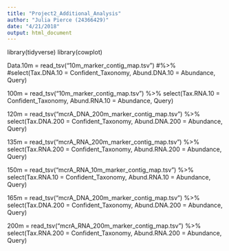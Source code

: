```yaml
---
title: "Project2_Additional_Analysis"
author: "Julia Pierce (24366429)"
date: "4/21/2018"
output: html_document
---
```


library(tidyverse)
library(cowplot)

Data.10m = read_tsv("10m_marker_contig_map.tsv") #%>% 
  #select(Tax.DNA.10 = Confident_Taxonomy, Abund.DNA.10 = Abundance, Query)

100m = read_tsv("10m_marker_contig_map.tsv") %>% 
  select(Tax.RNA.10 = Confident_Taxonomy, Abund.RNA.10 = Abundance, Query)

120m = read_tsv("mcrA_DNA_200m_marker_contig_map.tsv") %>% 
    select(Tax.DNA.200 = Confident_Taxonomy, Abund.DNA.200 = Abundance, Query)

135m = read_tsv("mcrA_RNA_200m_marker_contig_map.tsv") %>% 
    select(Tax.RNA.200 = Confident_Taxonomy, Abund.RNA.200 = Abundance, Query)
    
150m = read_tsv("mcrA_RNA_10m_marker_contig_map.tsv") %>% 
    select(Tax.RNA.10 = Confident_Taxonomy, Abund.RNA.10 = Abundance, Query)

165m = read_tsv("mcrA_DNA_200m_marker_contig_map.tsv") %>% 
    select(Tax.DNA.200 = Confident_Taxonomy, Abund.DNA.200 = Abundance, Query)

200m = read_tsv("mcrA_RNA_200m_marker_contig_map.tsv") %>% 
    select(Tax.RNA.200 = Confident_Taxonomy, Abund.RNA.200 = Abundance, Query)